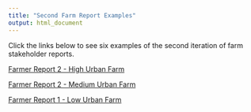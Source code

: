 ```yaml
---
title: "Second Farm Report Examples"
output: html_document
---
```


Click the links below to see six examples of the second iteration of farm stakeholder reports.

[Farmer Report 2 - High Urban Farm](https://dbturner.github.io/c4bi_reports/farmerReport2_example_urbanFarm_1.html)

[Farmer Report 2 - Medium Urban Farm](https://dbturner.github.io/c4bi_reports/farmerReport2_example_suburbanFarm_1.html)

[Farmer Report 1 - Low Urban Farm](https://dbturner.github.io/c4bi_reports/farmerReport2_example_ruralFarm_1.html)
